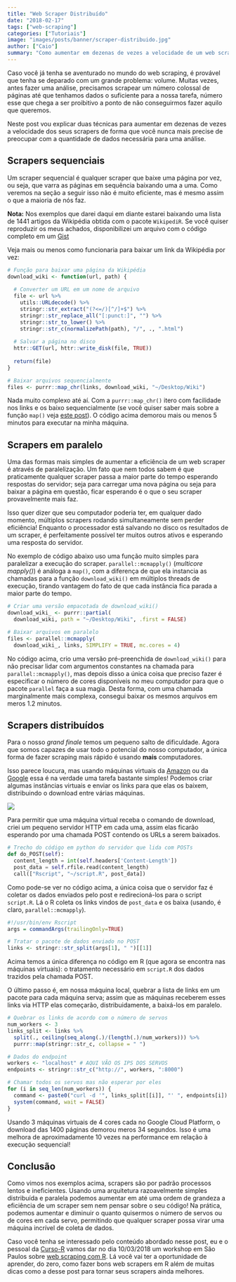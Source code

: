 ```yaml
---
title: "Web Scraper Distribuído"
date: "2018-02-17"
tags: ["web-scraping"]
categories: ["Tutoriais"]
image: "images/posts/banner/scraper-distribuido.jpg"
author: ["Caio"]
summary: "Como aumentar em dezenas de vezes a velocidade de um web scraper sem mudar o seu código."
---
```


Caso você já tenha se aventurado no mundo do web scraping, é provável que
tenha se deparado com um grande problema: volume. Muitas vezes, antes fazer uma
análise, precisamos scrapear um número colossal de páginas até que tenhamos
dados o suficiente para a nossa tarefa, número esse que chega a ser proibitivo
a ponto de não conseguirmos fazer aquilo que queremos.

Neste post vou explicar duas técnicas para aumentar em dezenas de vezes a
velocidade dos seus scrapers de forma que você nunca mais precise de preocupar
com a quantidade de dados necessária para uma análise.

## Scrapers sequenciais

Um scraper sequencial é qualquer scraper que baixe uma página por vez, ou seja,
que varra as páginas em sequência baixando uma a uma. Como veremos na seção a
seguir isso não é muito eficiente, mas é mesmo assim o que a maioria de nós faz.

**Nota:** Nos exemplos que darei daqui em diante estarei baixando uma lista de
1441 artigos da Wikipédia obtida com o pacote `WikipediR`. Se você quiser
reproduzir os meus achados, disponibilizei um arquivo com o código completo em
um [Gist](https://gist.github.com/ctlente/84f230a88cae01537ac5ca4eff091221)

Veja mais ou menos como funcionaria para baixar um link da Wikipédia por vez:

```r
# Função para baixar uma página da Wikipédia
download_wiki <- function(url, path) {
  
  # Converter um URL em um nome de arquivo
  file <- url %>%
    utils::URLdecode() %>%
    stringr::str_extract("(?<=/)[^/]+$") %>%
    stringr::str_replace_all("[:punct:]", "") %>%
    stringr::str_to_lower() %>%
    stringr::str_c(normalizePath(path), "/", ., ".html")
  
  # Salvar a página no disco
  httr::GET(url, httr::write_disk(file, TRUE))
  
  return(file)
}

# Baixar arquivos sequencialmente
files <- purrr::map_chr(links, download_wiki, "~/Desktop/Wiki")
```

Nada muito complexo até aí. Com a `purrr::map_chr()` itero com facilidade nos
links e os baixo sequencialmente (se você quiser saber mais sobre a função
`map()` veja [este post](http://ctlente.com/pt/purrr-magic/)). O código acima
demorou mais ou menos 5 minutos para executar na minha máquina.

## Scrapers em paralelo

Uma das formas mais simples de aumentar a eficiência de um web scraper é através
de paralelização. Um fato que nem todos sabem é que praticamente qualquer scraper
passa a maior parte do tempo esperando respostas do servidor; seja para carregar
uma nova página ou seja para baixar a página em questão, ficar esperando é o que
o seu scraper provavelmente mais faz.

Isso quer dizer que seu computador poderia ter, em qualquer dado momento, múltiplos
scrapers rodando simultaneamente sem perder eficiência! Enquanto o processador está
salvando no disco os resultados de um scraper, é perfeitamente possível ter muitos
outros ativos e esperando uma resposta do servidor.

No exemplo de código abaixo uso uma função muito simples para paralelizar a
execução do scraper. `parallel::mcmapply()` (*multicore mapply()*) é análoga a
`map()`, com a diferença de que ela instancia as chamadas para a função
`download_wiki()` em múltiplos threads de execução, tirando vantagem do fato
de que cada instância fica parada a maior parte do tempo.

```r
# Criar uma versão empacotada de download_wiki()
download_wiki_ <- purrr::partial(
  download_wiki, path = "~/Desktop/Wiki", .first = FALSE)

# Baixar arquivos em paralelo
files <- parallel::mcmapply(
  download_wiki_, links, SIMPLIFY = TRUE, mc.cores = 4)
```

No código acima, crio uma versão pré-preenchida de `download_wiki()` para não
precisar lidar com argumentos constantes na chamada para `parallel::mcmapply()`,
mas depois disso a única coisa que preciso fazer é especificar o número de
cores disponíveis no meu computador para que o pacote `parallel` faça a sua
magia. Desta forma, com uma chamada marginalmente mais complexa, consegui
baixar os mesmos arquivos em meros 1.2 minutos.

## Scrapers distribuídos

Para o nosso *grand finale* temos um pequeno salto de dificuldade. Agora que
somos capazes de usar todo o potencial do nosso computador, a única forma de
fazer scraping mais rápido é usando **mais** computadores.

Isso parece loucura, mas usando máquinas virtuais da
[Amazon](https://aws.amazon.com/pt/ec2/) ou da
[Google](https://cloud.google.com/compute/) essa é na verdade uma tarefa
bastante simples! Podemos criar algumas instâncias virtuais e enviar os
links para que elas os baixem, distribuindo o download entre várias
máquinas.

![](/blog/2018-02-17-scraper-distribuido/scheme.png)

Para permitir que uma máquina virtual receba o comando de download, criei
um pequeno servidor HTTP em cada uma, assim elas ficarão esperando por
uma chamada POST contendo os URLs a serem baixados.

```python
# Trecho do código em python do servidor que lida com POSTs
def do_POST(self):
  content_length = int(self.headers['Content-Length'])
  post_data = self.rfile.read(content_length)
  call(["Rscript", "~/script.R", post_data])
```

Como pode-se ver no código acima, a única coisa que o servidor faz é
coletar os dados enviados pelo post e redirecioná-los para o script
`script.R`. Lá o R coleta os links vindos de `post_data` e os baixa
(usando, é claro, `parallel::mcmapply`).

```r
#!/usr/bin/env Rscript
args = commandArgs(trailingOnly=TRUE)

# Tratar o pacote de dados enviado no POST
links <- stringr::str_split(args[1], " ")[[1]]
```

Acima temos a única diferença no código em R (que agora se encontra nas máquinas
virtuais): o tratamento necessário em `script.R` dos dados trazidos pela chamada
POST.

O último passo é, em nossa máquina local, quebrar a lista de links em um pacote
para cada máquina serva; assim que as máquinas receberem esses links via HTTP
elas começarão, distribuidamente, a baixá-los em paralelo.

```r
# Quebrar os links de acordo com o número de servos
num_workers <- 3
links_split <- links %>%
  split(., ceiling(seq_along(.)/(length(.)/num_workers))) %>%
  purrr::map(stringr::str_c, collapse = " ")

# Dados do endpoint
workers <- "localhost" # AQUI VÃO OS IPS DOS SERVOS
endpoints <- stringr::str_c("http://", workers, ":8000")

# Chamar todos os servos mas não esperar por eles
for (i in seq_len(num_workers)) {
  command <- paste0("curl -d '", links_split[[i]], "' ", endpoints[i])
  system(command, wait = FALSE)
}
```

Usando 3 máquinas virtuais de 4 cores cada no Google Cloud Platform, o download
das 1400 páginas demorou meros 34 segundos. Isso é uma melhora de aproximadamente
10 vezes na performance em relação à execução sequencial!

## Conclusão

Como vimos nos exemplos acima, scrapers são por padrão processos lentos e
ineficientes. Usando uma arquitetura razoavelmente simples distribuída e paralela
podemos aumentar em até uma ordem de grandeza a eficiência de um scraper sem nem
pensar sobre o seu código! Na prática, podemos aumentar e diminuir o quanto
quisermos o número de servos ou de cores em cada servo, permitindo que qualquer
scraper possa virar uma máquina incrível de coleta de dados.

Caso você tenha se interessado pelo conteúdo abordado nesse post, eu e o pessoal
da [Curso-R](http://curso-r.com/) vamos dar no dia 10/03/2018 um workshop
em São Paulos sobre [web scraping com R](http://workshop.curso-r.com/web-scraping/).
Lá você vai ter a oportunidade de aprender, do zero, como fazer bons web scrapers
em R além de muitas dicas como a desse post para tornar seus scrapers ainda melhores.
